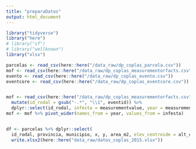 ```yaml
---
title: "preparaDatos"
output: html_document
---
```



```r
library("tidyverse")
library("here")
# library("sf")
# library("wellknown")
library("xlsx")

```


```r
parcelas <- read_csv(here::here("/data_raw/dp_coplas_parcela.csv"))
mof <- read_csv(here::here("/data_raw/dp_coplas_measurementorfacts.csv")) 
evento <- read_csv(here::here("/data_raw/dp_coplas_evento.csv")) 
eventcore <- read_csv(here::here("/data_raw/dp_coplas_eventcore.csv")) 


mof <- read_csv(here::here("/data_raw/dp_coplas_measurementorfacts.csv")) %>% 
  mutate(id_rodal = gsub("-.*", "\\1", eventid)) %>% 
  dplyr::select(id_rodal, infesta = measurementvalue, year = measurementdetermineddate)
mof <- mof %>% pivot_wider(names_from = year, values_from = infesta)


df <- parcelas %>% dplyr::select(
  id_rodal, provincia, municipio, x, y, area_m2, elev_centroide = alt_centro, elev_min = minimo, elev_max = maximo, elev_mean =promedio) %>% inner_join(mof, by= "id_rodal") %>% 
  write.xlsx2(here::here("data_raw/datos_coplas_2015.xlsx"))
```


 

